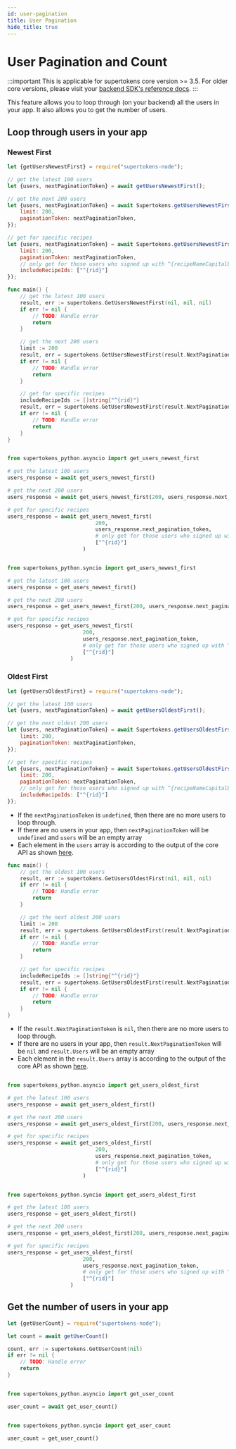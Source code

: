 ```yaml
---
id: user-pagination
title: User Pagination
hide_title: true
---
```


<!-- COPY DOCS -->
<!-- ./thirdpartyemailpassword/common-customizations/user-pagination.mdx -->


# User Pagination and Count

:::important
This is applicable for supertokens core version >= 3.5. For older core versions, please visit your [backend SDK's reference docs](../sdks).
:::

This feature allows you to loop through (on your backend) all the users in your app. It also allows you to get the number of users.

## Loop through users in your app

### Newest First

<BackendSDKTabs>
<TabItem value="nodejs">

```jsx
let {getUsersNewestFirst} = require("supertokens-node");

// get the latest 100 users
let {users, nextPaginationToken} = await getUsersNewestFirst();

// get the next 200 users
let {users, nextPaginationToken} = await Supertokens.getUsersNewestFirst({
    limit: 200,
    paginationToken: nextPaginationToken,
});

// get for specific recipes
let {users, nextPaginationToken} = await Supertokens.getUsersNewestFirst({
    limit: 200,
    paginationToken: nextPaginationToken,
    // only get for those users who signed up with ^{recipeNameCapitalLetters}
    includeRecipeIds: ["^{rid}"]
});
```

</TabItem>
<TabItem value="go">

```go
func main() {
	// get the latest 100 users
	result, err := supertokens.GetUsersNewestFirst(nil, nil, nil)
	if err != nil {
		// TODO: Handle error
		return
	}

	// get the next 200 users
	limit := 200
	result, err = supertokens.GetUsersNewestFirst(result.NextPaginationToken, &limit, nil)
	if err != nil {
		// TODO: Handle error
		return
	}

	// get for specific recipes
	includeRecipeIds := []string{"^{rid}"}
	result, err = supertokens.GetUsersNewestFirst(result.NextPaginationToken, &limit, &includeRecipeIds)
	if err != nil {
		// TODO: Handle error
		return
	}
}
```

</TabItem>
<TabItem value="python">

<PythonSyncAsyncSubTabs>
<TabItem value="asyncio">

```python

from supertokens_python.asyncio import get_users_newest_first

# get the latest 100 users
users_response = await get_users_newest_first()

# get the next 200 users
users_response = await get_users_newest_first(200, users_response.next_pagination_token)

# get for specific recipes
users_response = await get_users_newest_first(
							200, 
							users_response.next_pagination_token,
							# only get for those users who signed up with ^{recipeNameCapitalLetters}
							["^{rid}"]
						)
```

</TabItem>
<TabItem value="syncio">

```python

from supertokens_python.syncio import get_users_newest_first

# get the latest 100 users
users_response = get_users_newest_first()

# get the next 200 users
users_response = get_users_newest_first(200, users_response.next_pagination_token)

# get for specific recipes
users_response = get_users_newest_first(
						200, 
						users_response.next_pagination_token,
						# only get for those users who signed up with ^{recipeNameCapitalLetters}
						["^{rid}"]
					)

```

</TabItem>
</PythonSyncAsyncSubTabs>

</TabItem>
</BackendSDKTabs>

### Oldest First 

<BackendSDKTabs>
<TabItem value="nodejs">

```js
let {getUsersOldestFirst} = require("supertokens-node");

// get the latest 100 users
let {users, nextPaginationToken} = await getUsersOldestFirst();

// get the next oldest 200 users
let {users, nextPaginationToken} = await Supertokens.getUsersOldestFirst({
    limit: 200,
    paginationToken: nextPaginationToken,
});

// get for specific recipes
let {users, nextPaginationToken} = await Supertokens.getUsersOldestFirst({
    limit: 200,
    paginationToken: nextPaginationToken,
    // only get for those users who signed up with ^{recipeNameCapitalLetters}
    includeRecipeIds: ["^{rid}"]
});
```

- If the `nextPaginationToken` is `undefined`, then there are no more users to loop through.
- If there are no users in your app, then `nextPaginationToken` will be `undefined` and `users` will be an empty array
- Each element in the `users` array is according to the output of the core API as shown [here](https://app.swaggerhub.com/apis/supertokens/CDI/2.8.0#/Core/getUsers).


</TabItem>
<TabItem value="go">

```go
func main() {
	// get the oldest 100 users
	result, err := supertokens.GetUsersOldestFirst(nil, nil, nil)
	if err != nil {
		// TODO: Handle error
		return
	}

	// get the next oldest 200 users
	limit := 200
	result, err = supertokens.GetUsersOldestFirst(result.NextPaginationToken, &limit, nil)
	if err != nil {
		// TODO: Handle error
		return
	}

	// get for specific recipes
	includeRecipeIds := []string{"^{rid}"}
	result, err = supertokens.GetUsersOldestFirst(result.NextPaginationToken, &limit, &includeRecipeIds)
	if err != nil {
		// TODO: Handle error
		return
	}
}
```

- If the `result.NextPaginationToken` is `nil`, then there are no more users to loop through.
- If there are no users in your app, then `result.NextPaginationToken` will be `nil` and `result.Users` will be an empty array
- Each element in the `result.Users` array is according to the output of the core API as shown [here](https://app.swaggerhub.com/apis/supertokens/CDI/2.8.0#/Core/getUsers).


</TabItem>
<TabItem value="python">

<PythonSyncAsyncSubTabs>
<TabItem value="asyncio">

```python

from supertokens_python.asyncio import get_users_oldest_first

# get the latest 100 users
users_response = await get_users_oldest_first()

# get the next 200 users
users_response = await get_users_oldest_first(200, users_response.next_pagination_token)

# get for specific recipes
users_response = await get_users_oldest_first(
							200, 
							users_response.next_pagination_token,
							# only get for those users who signed up with ^{recipeNameCapitalLetters}
							["^{rid}"]
						)
```

</TabItem>
<TabItem value="syncio">

```python

from supertokens_python.syncio import get_users_oldest_first

# get the latest 100 users
users_response = get_users_oldest_first()

# get the next 200 users
users_response = get_users_oldest_first(200, users_response.next_pagination_token)

# get for specific recipes
users_response = get_users_oldest_first(
						200, 
						users_response.next_pagination_token,
						# only get for those users who signed up with ^{recipeNameCapitalLetters}
						["^{rid}"]
					)

```

</TabItem>
</PythonSyncAsyncSubTabs>

</TabItem>
</BackendSDKTabs>

## Get the number of users in your app

<BackendSDKTabs>
<TabItem value="nodejs">

```js
let {getUserCount} = require("supertokens-node");

let count = await getUserCount()
```

</TabItem>
<TabItem value="go">

```go
count, err := supertokens.GetUserCount(nil)
if err != nil {
    // TODO: Handle error
    return
}
```

</TabItem>
<TabItem value="python">
<PythonSyncAsyncSubTabs>
<TabItem value="asyncio">

```python

from supertokens_python.asyncio import get_user_count

user_count = await get_user_count()
```

</TabItem>
<TabItem value="syncio">

```python

from supertokens_python.syncio import get_user_count

user_count = get_user_count()

```

</TabItem>
</PythonSyncAsyncSubTabs>
</TabItem>
</BackendSDKTabs>
